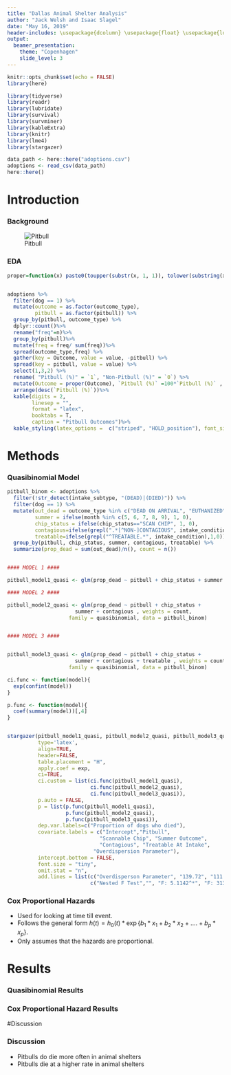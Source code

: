 ```yaml
---
title: "Dallas Animal Shelter Analysis"
author: "Jack Welsh and Isaac Slagel"
date: "May 16, 2019"
header-includes: \usepackage{dcolumn} \usepackage{float} \usepackage{longtable,booktabs} \usepackage{colortbl}
output:
  beamer_presentation:
    theme: "Copenhagen"
    slide_level: 3
---
```


```r
knitr::opts_chunk$set(echo = FALSE)
library(here)
```

```r
library(tidyverse)
library(readr)
library(lubridate)
library(survival)
library(survminer)
library(kableExtra)
library(knitr)
library(lme4)
library(stargazer)

data_path <- here::here("adoptions.csv")
adoptions <- read_csv(data_path)
here::here()
```

# Introduction

### Background

![Pitbull](pitbull.jpg)


### EDA 

```r
proper=function(x) paste0(toupper(substr(x, 1, 1)), tolower(substring(x, 2)))


adoptions %>%
  filter(dog == 1) %>%
  mutate(outcome = as.factor(outcome_type),
         pitbull = as.factor(pitbull)) %>%
  group_by(pitbull, outcome_type) %>%
  dplyr::count()%>%
  rename("freq"=n)%>%
  group_by(pitbull)%>%
  mutate(freq = freq/ sum(freq))%>%
  spread(outcome_type,freq) %>%
  gather(key = Outcome, value = value, -pitbull) %>%
  spread(key = pitbull, value = value) %>%
  select(1,3,2) %>%
  rename( "Pitbull (%)" = `1`, "Non-Pitbull (%)" = `0`) %>%
  mutate(Outcome = proper(Outcome), `Pitbull (%)` =100*`Pitbull (%)` , `Non-Pitbull (%)`=`Non-Pitbull (%)`*100 )%>%
  arrange(desc(`Pitbull (%)`))%>%
  kable(digits = 2,
        linesep = "",
        format = "latex",
        booktabs = T,
        caption = "Pitbull Outcomes")%>%
  kable_styling(latex_options =  c("striped", "HOLD_position"), font_size = 8)
```



# Methods

### Quasibinomial Model 

```r


pitbull_binom <- adoptions %>%
  filter(!str_detect(intake_subtype, "(DEAD)|(DIED)")) %>%
  filter(dog == 1) %>%
  mutate(out_dead = outcome_type %in% c("DEAD ON ARRIVAL", "EUTHANIZED", "DIED"),
         summer = ifelse(month %in% c(5, 6, 7, 8, 9), 1, 0),
         chip_status = ifelse(chip_status=="SCAN CHIP", 1, 0),
         contagious=ifelse(grepl(".*[^NON-]CONTAGIOUS", intake_condition),1,0),
         treatable=ifelse(grepl("^TREATABLE.*", intake_condition),1,0)) %>%
  group_by(pitbull, chip_status, summer, contagious, treatable) %>%
  summarize(prop_dead = sum(out_dead)/n(), count = n())


#### MODEL 1 ####

pitbull_model1_quasi <- glm(prop_dead ~ pitbull + chip_status + summer , weights = count, family = quasibinomial, data = pitbull_binom)

#### MODEL 2 ####

pitbull_model2_quasi <- glm(prop_dead ~ pitbull + chip_status +
                      summer + contagious , weights = count,
                    family = quasibinomial, data = pitbull_binom)


#### MODEL 3 ####


pitbull_model3_quasi <- glm(prop_dead ~ pitbull + chip_status +
                      summer + contagious + treatable , weights = count,
                    family = quasibinomial, data = pitbull_binom)

ci.func <- function(model){
  exp(confint(model))
}

p.func <- function(model){
  coef(summary(model))[,4]
}


stargazer(pitbull_model1_quasi, pitbull_model2_quasi, pitbull_model3_quasi,
          type='latex',
          align=TRUE,
          header=FALSE,
          table.placement = "H",
          apply.coef = exp,
          ci=TRUE,
          ci.custom = list(ci.func(pitbull_model1_quasi),
                           ci.func(pitbull_model2_quasi),
                           ci.func(pitbull_model3_quasi)),
          p.auto = FALSE,
          p = list(p.func(pitbull_model1_quasi),
                   p.func(pitbull_model2_quasi),
                   p.func(pitbull_model3_quasi)),
          dep.var.labels=c("Proportion of dogs who died"),
          covariate.labels = c("Intercept","Pitbull",
                              "Scannable Chip", "Summer Outcome",
                              "Contagious", "Treatable At Intake",
                            "Overdispersion Parameter"),
          intercept.bottom = FALSE,
          font.size = "tiny",
          omit.stat = "n",
          add.lines = list(c("Overdisperson Parameter", "139.72", "111.46",  "6.27"),
                           c("Nested F Test","", "F: 5.1142^*", "F: 313.62^{***}")))
```


### Cox Proportional Hazards 

- Used for looking at time till event.
- Follows the general form $h(t)=h_0(t)*\exp\{b_1*x_1+b_2*x_2+....+b_p*x_p\}.$
- Only assumes that the hazards are proportional. 

# Results

### Quasibinomial Results

### Cox Proportional Hazard Results



#Discussion 


### Discussion

- Pitbulls do die more often in animal shelters
- Pitbulls die at a higher rate in animal shelters

